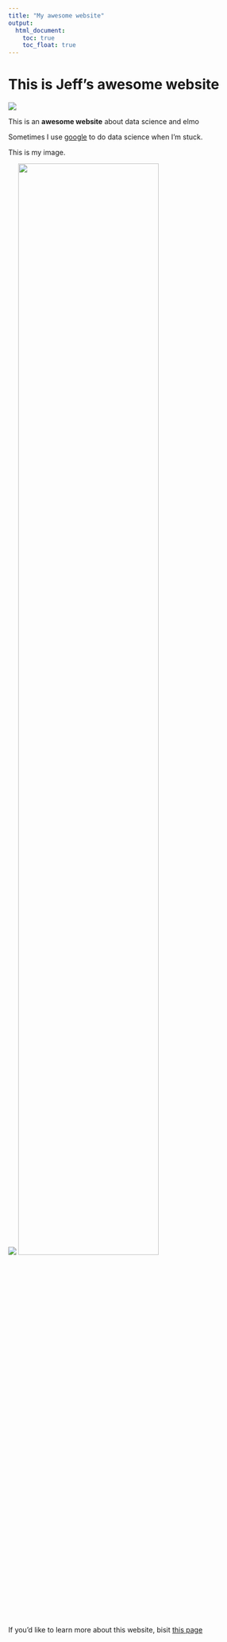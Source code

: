 ```yaml
---
title: "My awesome website"
output: 
  html_document:
    toc: true
    toc_float: true
---
```


# This is Jeff's awesome website

![](https://media.giphy.com/media/drXGoW1iudhKw/giphy.gif)

This is an **awesome website** about data science and elmo

Sometimes I use [google](https://www.google.com) to do data science when I'm stuck.

This is my image.

![](images/image.jpg)
<img src="images/image.jpg" style="width:75%">


If you'd like to learn more about this website, bisit [this page](about.html)
